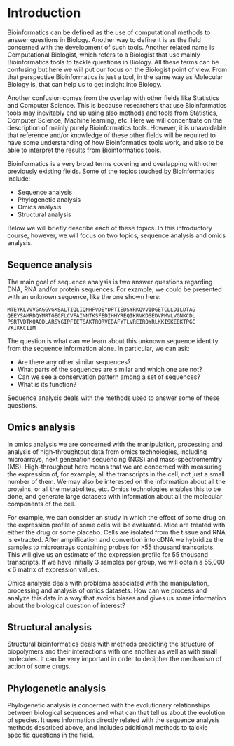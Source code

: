 # Introduction {#intro}

Bioinformatics can be defined as the use of computational methods to answer questions in Biology. Another way to define it is as the field concerned with the development of such tools. Another related name is Computational Biologist, which refers to a Biologist that use mainly Bioinformatics tools to tackle questions in Biology. All these terms can be confusing but here we will put our focus on the Biologist point of view. From that perspective Bioinformatics is just a tool, in the same way as Molecular Biology is, that can help us to get insight into Biology.

Another confusion comes from the overlap with other fields like Statistics and Computer Science. This is because researchers that use Bioinformatics tools may inevitably end up using also methods and tools from Statistics, Computer Science, Machine learning, etc. Here we will concentrate on the description of mainly purely Bioinformatics tools. However, it is unavoidable that reference and/or knowledge of these other fields will be required to have some understanding of how Bioinformatics tools work, and also to be able to interpret the results from Bioinformatics tools.

Bioinformatics is a very broad terms covering and overlapping with other previously existing fields. Some of the topics touched by Bioinformatics include:

* Sequence analysis
* Phylogenetic analysis
* Omics analysis
* Structural analysis

Below we will briefly describe each of these topics. In this introductory course, however, we will focus on two topics, sequence analysis and omics analysis.

## Sequence analysis {#intro-sequence-analysis}

The main goal of sequence analysis is two answer questions regarding DNA, RNA and/or protein sequences. For example, we could be presented with an unknown sequence, like the one shown here:

```
MTEYKLVVVGAGGVGKSALTIQLIQNHFVDEYDPTIEDSYRKQVVIDGETCLLDILDTAG
QEEYSAMRDQYMRTGEGFLCVFAINNTKSFEDIHHYREQIKRVKDSEDVPMVLVGNKCDL
PSRTVDTKQAQDLARSYGIPFIETSAKTRQRVEDAFYTLVREIRQYRLKKISKEEKTPGC
VKIKKCIIM
```

The question is what can we learn about this unknown sequence identity from the sequence information alone. In particular, we can ask:

* Are there any other similar sequences?
* What parts of the sequences are similar and which one are not?
* Can we see a conservation pattern among a set of sequences?
* What is its function?

Sequence analysis deals with the methods used to answer some of these questions.

## Omics analysis

In omics analysis we are concerned with the manipulation, processing and analysis of high-throughtput data from omics technologies, including microarrays, next generation sequencing (NGS) and mass-spectromemtry (MS). High-throughput here means that we are concerned with measuring the expression of, for example, all the transcripts in the cell, not just a small number of them. We may also be interested on the information about all the proteins, or all the metabolites, etc. Omics technologies enables this to be done, and generate large datasets with information about all the molecular components of the cell.

For example, we can consider an study in which the effect of some drug on the expression profile of some cells will be evaluated. Mice are treated with either the drug or some placebo. Cells are isolated from the tissue and RNA is extracted. After amplification and convertion into cDNA we hybridize the samples to microarrays containing probes for >55 thousand transcripts. This will give us an estimate of the expression profile for 55 thousand transcripts. If we have initially 3 samples per group, we will obtain a 55,000 x 6 matrix of expression values.

Omics analysis deals with problems associated with the manipulation, processing and analysis of omics datasets. How can we process and analyze this data in a way that avoids biases and gives us some information about the biological question of interest?

## Structural analysis

Structural bioinformatics deals with methods predicting the structure of biopolymers and their interactions with one another as well as with small molecules. It can be very important in order to decipher the mechanism of action of some drugs.

## Phylogenetic analysis

Phylogenetic analysis is concerned with the evolutionary relationships between biological sequences and what can that tell us about the evolution of species. It uses information directly related with the sequence analysis methods described above, and includes additional methods to talckle specific questions in the field.
